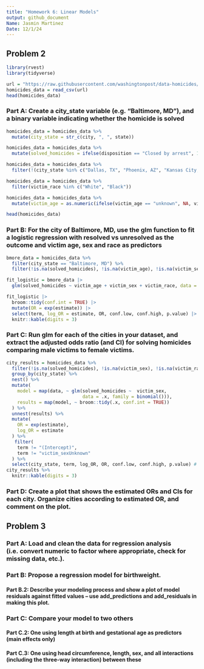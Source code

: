 ```yaml
---
title: "Homework 6: Linear Models" 
output: github_document
Name: Jasmin Martinez
Date: 12/1/24
---
```


## Problem 2 
```r
library(rvest)
library(tidyverse)

url = "https://raw.githubusercontent.com/washingtonpost/data-homicides/master/homicide-data.csv"
homicides_data = read_csv(url)
head(homicides_data)
```

### Part A: Create a city_state variable (e.g. “Baltimore, MD”), and a binary variable indicating whether the homicide is solved

```r
homicides_data = homicides_data %>%
  mutate(city_state = str_c(city, ", ", state)) 

homicides_data = homicides_data %>%
  mutate(solved_homicides = ifelse(disposition == "Closed by arrest", 1, 0))

homicides_data = homicides_data %>%
  filter(!(city_state %in% c("Dallas, TX", "Phoenix, AZ", "Kansas City, MO", "Tulsa, AL")))

homicides_data = homicides_data %>%
  filter(victim_race %in% c("White", "Black"))

homicides_data = homicides_data %>%
  mutate(victim_age = as.numeric(ifelse(victim_age == "unknown", NA, victim_age)))

head(homicides_data)
```

### Part B: For the city of Baltimore, MD, use the glm function to fit a logistic regression with resolved vs unresolved as the outcome and victim age, sex and race as predictors

```r
bmore_data = homicides_data %>%
  filter(city_state == "Baltimore, MD") %>%
  filter(!is.na(solved_homicides), !is.na(victim_age), !is.na(victim_sex), !is.na(victim_race))

fit_logistic = bmore_data |> 
  glm(solved_homicides ~ victim_age + victim_sex + victim_race, data = _, family = binomial()) 

fit_logistic |> 
  broom::tidy(conf.int = TRUE) |> 
  mutate(OR = exp(estimate)) |>
  select(term, log_OR = estimate, OR, conf.low, conf.high, p.value) |> 
  knitr::kable(digits = 3)
```

### Part C: Run glm for each of the cities in your dataset, and extract the adjusted odds ratio (and CI) for solving homicides comparing male victims to female victims.
```r
city_results = homicides_data %>%
  filter(!is.na(solved_homicides), !is.na(victim_sex), !is.na(victim_race)) %>%
  group_by(city_state) %>%
  nest() %>%
  mutate(
    model = map(data, ~ glm(solved_homicides ~  victim_sex, 
                            data = .x, family = binomial())),
    results = map(model, ~ broom::tidy(.x, conf.int = TRUE))
  ) %>%
  unnest(results) %>% 
  mutate(
    OR = exp(estimate), 
    log_OR = estimate   
  ) %>% 
   filter(
    term != "(Intercept)",        
    term != "victim_sexUnknown"     
  ) %>%
  select(city_state, term, log_OR, OR, conf.low, conf.high, p.value) # Select relevant columns
city_results %>%
  knitr::kable(digits = 3)
```

### Part D: Create a plot that shows the estimated ORs and CIs for each city. Organize cities according to estimated OR, and comment on the plot. 

## Problem 3

### Part A: Load and clean the data for regression analysis (i.e. convert numeric to factor where appropriate, check for missing data, etc.).

### Part B: Propose a regression model for birthweight.

#### Part B.2: Describe your modeling process and show a plot of model residuals against fitted values – use add_predictions and add_residuals in making this plot.

### Part C: Compare your model to two others

#### Part C.2: One using length at birth and gestational age as predictors (main effects only)

#### Part C.3: One using head circumference, length, sex, and all interactions (including the three-way interaction) between these
